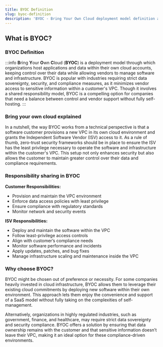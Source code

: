 ```yaml
---
title: BYOC Definition
slug: byoc-definition
description: 'BYOC - Bring Your Own Cloud deployment model definition and explanation'
---
```



## What is BYOC?

### BYOC Definition

:::info
**B**ring **Y**our **O**wn **C**loud (**BYOC**) is a deployment model through which organizations host applications and data within their own cloud accounts, keeping control over their data while allowing vendors to manage software and infrastructure. BYOC is popular with industries requiring strict data sovereignty, security, and compliance measures, as it minimizes vendor access to sensitive information within a customer's VPC. Though it involves a shared responsibility model, BYOC is a compelling option for companies that need a balance between control and vendor support without fully self-hosting.
:::

### Bring your own cloud explained

In a nutshell, the way BYOC works from a technical perspective is that a software customer provisions a new VPC in its own cloud environment and grants the Independent Software Vendor (ISV) access to it. As a rule of thumb, zero-trust security frameworks should be in place to ensure the ISV has the least privilege necessary to operate the software and infrastructure within the customer's VPC. This setup not only enhances security but also allows the customer to maintain greater control over their data and compliance requirements.

### Responsibility sharing in BYOC

**Customer Responsibilities:**

-   Provision and maintain the VPC environment
-   Enforce data access policies with least privilege
-   Ensure compliance with regulatory standards
-   Monitor network and security events


**ISV Responsibilities:**

-   Deploy and maintain the software within the VPC
-   Follow least-privilege access controls
-   Align with customer’s compliance needs
-   Monitor software performance and incidents
-   Apply updates, patches, and bug fixes
-   Manage infrastructure scaling and maintenance inside the VPC


### Why choose BYOC?

BYOC might be chosen out of preference or necessity. For some companies heavily invested in cloud infrastructure, BYOC allows them to leverage their existing cloud commitments by deploying new software within their own environment. This approach lets them enjoy the convenience and support of a SaaS model without fully taking on the complexities of self-management.

Alternatively, organizations in highly regulated industries, such as government, finance, and healthcare, may require strict data sovereignty and security compliance. BYOC offers a solution by ensuring that data ownership remains with the customer and that sensitive information doesn’t leave their VPC, making it an ideal option for these compliance-driven environments.

<DefaultCTA />
